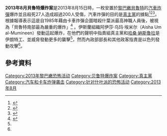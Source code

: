 {{Infobox civilian attack
| title       = Beirut car explosion
| partof      =[[Syrian_civil_war_spillover_in_Lebanon|Syrian civil war spillover in Lebanon]]
| image       = 
| caption     = 
| location    = [[Beirut,_Lebanon|Beirut, Lebanon]]
| date        = 
| type        = [[Car_bomb|Car bomb]]
| fatalities  = 27
| injuries    = 226
| perps       = Brigades of Aisha, Aisha Umm-al Mouemeneen
| target      = 
}}

'''2013年8月貝魯特爆炸案'''是2013年8月15日時，一枚安置於[[黎巴嫩|黎巴嫩]][[貝魯特|貝魯特]]的[[汽車炸彈|汽車炸彈]]爆炸並且殺死27人造成超過200人受傷，汽車炸彈的目的是[[真主黨|真主黨]]的據點<ref name="bassam">{{cite web|last=Bassam|first=Laila|title=Car bomb kills 20 in Hezbollah's Beirut stronghold|url=http://www.reuters.com/article/2013/08/15/us-lebanon-explosion-idUSBRE97E0S520130815|publisher=Reuters|accessdate=15 August 2013|archive-date=2013-08-25|archive-url=https://web.archive.org/web/20130825225334/http://www.reuters.com/article/2013/08/15/us-lebanon-explosion-idUSBRE97E0S520130815|dead-url=no}}</ref><ref>{{cite web|title=Deadly blast near Hezbollah complex in Beirut|url=http://www.aljazeera.com/news/middleeast/2013/08/2013815152140188564.html|publisher=Al Jazeera|accessdate=15 August 2013|archive-date=2018-09-30|archive-url=https://web.archive.org/web/20180930040039/https://www.aljazeera.com/news/middleeast/2013/08/2013815152140188564.html|dead-url=no}}</ref><ref>{{cite web|url=http://rt.com/news/beirut-hezbollah-blast-dead-541|title=20 people die in Lebanon bombing|publisher=Russia Today|date=15 August 2013|accessdate=16 August 2013|archive-date=2017-12-05|archive-url=https://web.archive.org/web/20171205154254/https://www.rt.com/news/beirut-hezbollah-blast-dead-541/|dead-url=no}}</ref>。根據報導表示這是自1985年藉由卡車炸彈企圖暗殺什葉派最高神職人員{{Link-en|穆罕默德·侯塞因·法德拉拉|Mohammad Hussein Fadlallah}}後，被視為「貝魯特南部最為嚴重的爆炸」<ref name=karam>{{cite news|last=Karam|first=Zeina|title=Car bomb kills 14 in Beirut suburb|url=http://www.usatoday.com/story/news/world/2013/08/15/beirut-explosion/2659685/|accessdate=3 September 2013|newspaper=USA Today, Associated Press|date=15 August 2013|archive-date=2017-12-06|archive-url=https://web.archive.org/web/20171206135405/https://www.usatoday.com/story/news/world/2013/08/15/beirut-explosion/2659685/|dead-url=no}}</ref> 。伊斯蘭組織阿伊莎·乌玛·埃米尔（Aisha Um al-Mumineen）發動這起爆炸，在他們的聲明中指責組真主黨和[[哈桑·納斯魯拉|哈桑·納斯魯拉]]是伊朗特工、並威脅發動更多的襲擊<ref name="bassam"/>，然而內政部部長{{Link-en|馬爾萬·沙伯|Marwan Charbel}}和其他政客指責是以色列發動攻擊<ref name="bassam"/>。

== 參考資料 ==
{{Reflist|25em}}

[[Category:2013年黎巴嫩恐怖活动|Category:2013年黎巴嫩恐怖活动]]
[[Category:贝鲁特爆炸案|Category:贝鲁特爆炸案]]
[[Category:真主黨|Category:真主黨]]
[[Category:汽车和卡车炸弹袭击|Category:汽车和卡车炸弹袭击]]
[[Category:针对什叶派的恐怖活动|Category:针对什叶派的恐怖活动]]
[[Category:2013年8月|Category:2013年8月]]